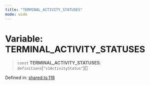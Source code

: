 ```yaml
---
title: "TERMINAL_ACTIVITY_STATUSES"
mode: wide
---
```

  
# Variable: TERMINAL\_ACTIVITY\_STATUSES

> `const` **TERMINAL\_ACTIVITY\_STATUSES**: `definitions`\[`"v1ActivityStatus"`\][]

Defined in: [shared.ts:118](https://github.com/tkhq/sdk/blob/d88b5e1f9a6cca8e54e61f8a127aa90fcebeaa2e/packages/http/src/shared.ts#L118)
